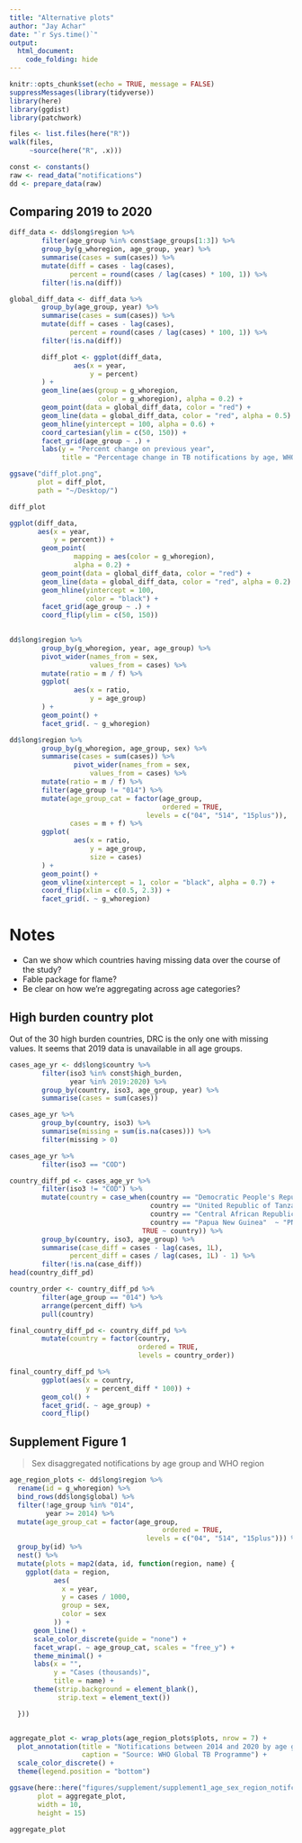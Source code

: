 ```yaml
---
title: "Alternative plots"
author: "Jay Achar"
date: "`r Sys.time()`"
output: 
  html_document:
    code_folding: hide
---
```


```r
knitr::opts_chunk$set(echo = TRUE, message = FALSE)
suppressMessages(library(tidyverse))
library(here)
library(ggdist)
library(patchwork)
```

```r
files <- list.files(here("R"))
walk(files, 
     ~source(here("R", .x)))
```

```r
const <- constants()
raw <- read_data("notifications")
dd <- prepare_data(raw)
```


## Comparing 2019 to 2020

```r
diff_data <- dd$long$region %>% 
        filter(age_group %in% const$age_groups[1:3]) %>% 
        group_by(g_whoregion, age_group, year) %>% 
        summarise(cases = sum(cases)) %>% 
        mutate(diff = cases - lag(cases),
               percent = round(cases / lag(cases) * 100, 1)) %>% 
        filter(!is.na(diff))

global_diff_data <- diff_data %>% 
        group_by(age_group, year) %>% 
        summarise(cases = sum(cases)) %>% 
        mutate(diff = cases - lag(cases),
               percent = round(cases / lag(cases) * 100, 1)) %>% 
        filter(!is.na(diff))
```

```r
        diff_plot <- ggplot(diff_data,
                aes(x = year,
                    y = percent)
        ) +
        geom_line(aes(group = g_whoregion,
                      color = g_whoregion), alpha = 0.2) +
        geom_point(data = global_diff_data, color = "red") +
        geom_line(data = global_diff_data, color = "red", alpha = 0.5) +
        geom_hline(yintercept = 100, alpha = 0.6) +
        coord_cartesian(ylim = c(50, 150)) +
        facet_grid(age_group ~ .) + 
        labs(y = "Percent change on previous year",
             title = "Percentage change in TB notifications by age, WHO region and globally")

ggsave("diff_plot.png", 
       plot = diff_plot,
       path = "~/Desktop/")

diff_plot
```

```r
ggplot(diff_data,
       aes(x = year,
           y = percent)) + 
        geom_point(
                mapping = aes(color = g_whoregion),
                alpha = 0.2) + 
        geom_point(data = global_diff_data, color = "red") +
        geom_line(data = global_diff_data, color = "red", alpha = 0.2) +
        geom_hline(yintercept = 100,
                   color = "black") +
        facet_grid(age_group ~ .) +
        coord_flip(ylim = c(50, 150))
        
```

```r
dd$long$region %>% 
        group_by(g_whoregion, year, age_group) %>% 
        pivot_wider(names_from = sex, 
                    values_from = cases) %>% 
        mutate(ratio = m / f) %>% 
        ggplot(
                aes(x = ratio,
                    y = age_group)
        ) + 
        geom_point() + 
        facet_grid(. ~ g_whoregion)

dd$long$region %>% 
        group_by(g_whoregion, age_group, sex) %>% 
        summarise(cases = sum(cases)) %>% 
                pivot_wider(names_from = sex, 
                    values_from = cases) %>% 
        mutate(ratio = m / f) %>%
        filter(age_group != "014") %>% 
        mutate(age_group_cat = factor(age_group, 
                                      ordered = TRUE,
                                  levels = c("04", "514", "15plus")),
               cases = m + f) %>% 
        ggplot(
                aes(x = ratio,
                    y = age_group,
                    size = cases)
        ) + 
        geom_point() + 
        geom_vline(xintercept = 1, color = "black", alpha = 0.7) +
        coord_flip(xlim = c(0.5, 2.3)) +
        facet_grid(. ~ g_whoregion)
```

# Notes

* Can we show which countries having missing data over the course of the study?
* Fable package for flame?
* Be clear on how we're aggregating across age categories?


## High burden country plot

Out of the 30 high burden countries, DRC is the only one with missing values.
It seems that 2019 data is unavailable in all age groups.

```r
cases_age_yr <- dd$long$country %>% 
        filter(iso3 %in% const$high_burden, 
               year %in% 2019:2020) %>% 
        group_by(country, iso3, age_group, year) %>% 
        summarise(cases = sum(cases))

cases_age_yr %>% 
        group_by(country, iso3) %>% 
        summarise(missing = sum(is.na(cases))) %>% 
        filter(missing > 0)

cases_age_yr %>% 
        filter(iso3 == "COD")
```

```r
country_diff_pd <- cases_age_yr %>% 
        filter(iso3 != "COD") %>% 
        mutate(country = case_when(country == "Democratic People's Republic of Korea" ~ "DPRK",
                                   country == "United Republic of Tanzania" ~ "Tanzania",
                                   country == "Central African Republic" ~ "CAR",
                                   country == "Papua New Guinea"  ~ "PNG",
                                 TRUE ~ country)) %>% 
        group_by(country, iso3, age_group) %>% 
        summarise(case_diff = cases - lag(cases, 1L),
               percent_diff = cases / lag(cases, 1L) - 1) %>% 
        filter(!is.na(case_diff))
head(country_diff_pd)
```

```r

country_order <- country_diff_pd %>% 
        filter(age_group == "014") %>% 
        arrange(percent_diff) %>% 
        pull(country)

final_country_diff_pd <- country_diff_pd %>% 
        mutate(country = factor(country,
                                ordered = TRUE,
                                levels = country_order))

final_country_diff_pd %>% 
        ggplot(aes(x = country,
                   y = percent_diff * 100)) +
        geom_col() +
        facet_grid(. ~ age_group) +
        coord_flip()

```

## Supplement Figure 1

> Sex disaggregated notifications by age group and WHO region

```r

age_region_plots <- dd$long$region %>% 
  rename(id = g_whoregion) %>% 
  bind_rows(dd$long$global) %>% 
  filter(!age_group %in% "014",
         year >= 2014) %>% 
  mutate(age_group_cat = factor(age_group, 
                                      ordered = TRUE,
                                  levels = c("04", "514", "15plus"))) %>% 
  group_by(id) %>% 
  nest() %>% 
  mutate(plots = map2(data, id, function(region, name) {
    ggplot(data = region,
           aes(
             x = year,
             y = cases / 1000,
             group = sex,
             color = sex
           )) +
      geom_line() +
      scale_color_discrete(guide = "none") +
      facet_wrap(. ~ age_group_cat, scales = "free_y") +
      theme_minimal() +
      labs(x = "",
           y = "Cases (thousands)",
           title = name) +
      theme(strip.background = element_blank(),
            strip.text = element_text())

  }))


aggregate_plot <- wrap_plots(age_region_plots$plots, nrow = 7) +
  plot_annotation(title = "Notifications between 2014 and 2020 by age group and WHO Region",
                  caption = "Source: WHO Global TB Programme") +
  scale_color_discrete() + 
  theme(legend.position = "bottom")

ggsave(here::here("figures/supplement/supplement1_age_sex_region_notifcations.png"), 
       plot = aggregate_plot,
       width = 10,
       height = 15)

aggregate_plot
```

